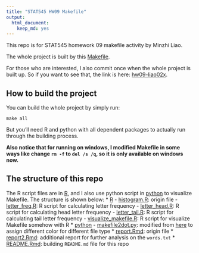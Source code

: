 ```yaml
---
title: "STAT545 HW09 Makefile"
output:
  html_document:
    keep_md: yes
---
```


This repo is for STAT545 homework 09 makefile activity by Minzhi Liao.

The whole project is built by this [Makefile](https://github.com/STAT545-UBC-students/hw09-liao02x/blob/master/Makefile).

For those who are interested, I also commit once when the whole project is built up. So if you want to see that, the link is here: 
[hw09-liao02x](https://github.com/STAT545-UBC-students/hw09-liao02x/tree/f614331539f51d087276e763cd29a7bcbe0cd44b).

## How to build the project
You can build the whole project by simply run:

```
make all
```

But you'll need R and python with all dependent packages to actually run through the building process.

**Also notice that for running on windows, I modified Makefile in some ways like change `rm -f` to `del /s /q`, so it is only available on windows now.**

## The structure of this repo

The R script files are in [R](https://github.com/STAT545-UBC-students/hw09-liao02x/tree/master/R), 
and I also use python script in [python](https://github.com/STAT545-UBC-students/hw09-liao02x/tree/master/python) to visualize Makefile.
The structure is shown below:
  * [R](https://github.com/STAT545-UBC-students/hw09-liao02x/tree/master/R)
    - [histogram.R](https://github.com/STAT545-UBC-students/hw09-liao02x/blob/master/R/histogram.R): origin file
    - [letter_freq.R](https://github.com/STAT545-UBC-students/hw09-liao02x/blob/master/R/letter_freq.R): R script for calculating letter frequency
    - [letter_head.R](https://github.com/STAT545-UBC-students/hw09-liao02x/blob/master/R/letter_head.R): R script for calculating head letter frequency
    - [letter_tail.R](https://github.com/STAT545-UBC-students/hw09-liao02x/blob/master/R/letter_tail.R): R script for calculating tail letter frequency
    - [visualize_makefile.R](https://github.com/STAT545-UBC-students/hw09-liao02x/blob/master/R/visual_makefile.R): R script for visualize Makefile somehow with R
  * [python](https://github.com/STAT545-UBC-students/hw09-liao02x/tree/master/python)
    - [makefile2dot.py](https://github.com/STAT545-UBC-students/hw09-liao02x/blob/master/python/makefile2dot.py): modified from [here]() to assign different color for different file type
  * [report.Rmd](https://github.com/STAT545-UBC-students/hw09-liao02x/blob/master/report.rmd): origin file
  * [report2.Rmd](https://github.com/STAT545-UBC-students/hw09-liao02x/blob/master/report2.Rmd): additional report for further analysis on the `words.txt`
  * [README.Rmd](https://github.com/STAT545-UBC-students/hw09-liao02x/blob/master/README.Rmd): building `README.md` file for this repo
